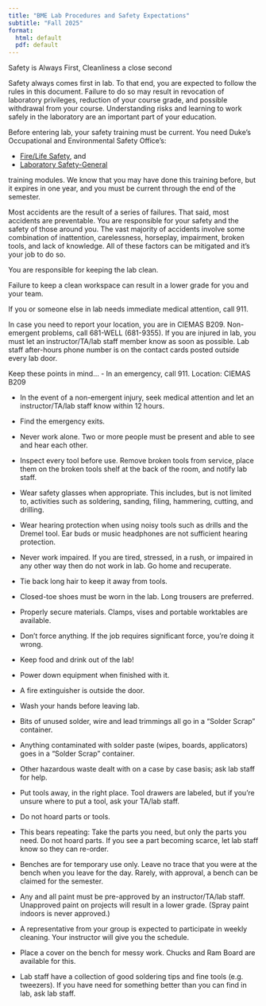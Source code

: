 ```yaml
---
title: "BME Lab Procedures and Safety Expectations"
subtitle: "Fall 2025"
format:
  html: default
  pdf: default
---
```


::: callout-important
Safety is Always First, Cleanliness a close second
:::

Safety always comes first in lab. To that end, you are expected to follow the
rules in this document. Failure to do so may result in revocation of laboratory
privileges, reduction of your course grade, and possible withdrawal from your
course. Understanding risks and learning to work safely in the laboratory are an
important part of your education.

Before entering lab, your safety training must be current. You need Duke’s
Occupational and Environmental Safety Office’s:

-   [Fire/Life Safety](https://sms.duhs.duke.edu/OnlineTraining/FS200W/), and 
-   [Laboratory Safety-General](https://sms.duhs.duke.edu/OnlineTraining/LABS/)

training modules. We know that you may have done this training before, but it
expires in one year, and you must be current through the end of the semester.

Most accidents are the result of a series of failures. That said, most accidents
are preventable. You are responsible for your safety and the safety of those
around you. The vast majority of accidents involve some combination of
inattention, carelessness, horseplay, impairment, broken tools, and lack of
knowledge. All of these factors can be mitigated and it’s your job to do so.

You are responsible for keeping the lab clean. 

::: callout-warning
Failure to keep a clean workspace can result in a lower grade for you and your
team.
:::

::: callout-important
If you or someone else in lab needs immediate medical attention, call 911. 
:::
In case you need to report your location, you are in CIEMAS B209.  Non-emergent
problems, call 681-WELL (681-9355). If you are injured in lab, you must let an
instructor/TA/lab staff member know as soon as possible. Lab staff after-hours
phone number is on the contact cards posted outside every lab door.

::: callout-note
Keep these points in mind...
-    In an emergency, call 911. Location: CIEMAS B209

-    In the event of a non-emergent injury, seek medical attention and let an
instructor/TA/lab staff know within 12 hours.

-    Find the emergency exits.

-    Never work alone. Two or more people must be present and able to see and hear
each other.

-    Inspect every tool before use. Remove broken tools from service, place them
on the broken tools shelf at the back of the room, and notify lab staff. 

-    Wear safety glasses when appropriate. This includes, but is not limited to,
activities such as soldering, sanding, filing, hammering, cutting, and drilling.

-    Wear hearing protection when using noisy tools such as drills and the Dremel
tool. Ear buds or music headphones are not sufficient hearing protection.

-    Never work impaired. If you are tired, stressed, in a rush, or impaired in
any other way then do not work in lab. Go home and recuperate.

-    Tie back long hair to keep it away from tools.

-    Closed-toe shoes must be worn in the lab. Long trousers are preferred.

-    Properly secure materials. Clamps, vises and portable worktables are
available.

-    Don’t force anything. If the job requires significant force, you’re doing it
wrong.

-    Keep food and drink out of the lab!

-    Power down equipment when finished with it.

-    A fire extinguisher is outside the door. 

-   Wash your hands before leaving lab.

-    Bits of unused solder, wire and lead trimmings all go in a “Solder Scrap”
container.

-    Anything contaminated with solder paste (wipes, boards, applicators) goes in
a “Solder Scrap” container.

-    Other hazardous waste dealt with on a case by case basis; ask lab staff for
help.

-    Put tools away, in the right place. Tool drawers are labeled, but if you’re
unsure where to put a tool, ask your TA/lab staff.

-    Do not hoard parts or tools.

-    This bears repeating: Take the parts you need, but only the parts you need.
Do not hoard parts. If you see a part becoming scarce, let lab staff know so
they can re-order.

-    Benches are for temporary use only. Leave no trace that you were at the
bench when you leave for the day. Rarely, with approval, a bench can be claimed
for the semester.

-    Any and all paint must be pre-approved by an instructor/TA/lab staff.
Unapproved paint on projects will result in a lower grade. (Spray paint indoors
is never approved.)

-    A representative from your group is expected to participate in weekly
cleaning. Your instructor will give you the schedule.

-    Place a cover on the bench for messy work. Chucks and Ram Board are
available for this.

-    Lab staff have a collection of good soldering tips and fine tools (e.g.
tweezers). If you have need for something better than you can find in lab, ask
lab staff.
:::